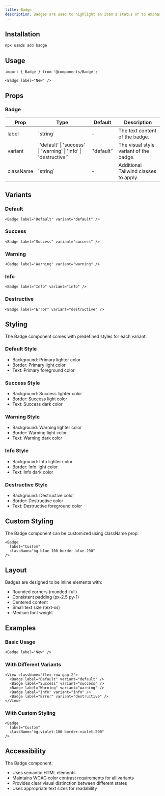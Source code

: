 ```yaml
---
title: Badge
description: Badges are used to highlight an item's status or to emphasize specific information.
---
```


<DemoButton href="https://usmds-showcase.expo.app/components/badge"/>

## Installation

```package-install
npx usmds add badge
```

## Usage

```tsx
import { Badge } from '@components/Badge';

<Badge label="New" />
```

## Props

### Badge

<table>
  <thead>
    <tr>
      <th>Prop</th>
      <th>Type</th>
      <th>Default</th>
      <th>Description</th>
    </tr>
  </thead>
  <tbody>
    <tr>
      <td>label</td>
      <td>`string`</td>
      <td>-</td>
      <td>The text content of the badge.</td>
    </tr>
    <tr>
      <td>variant</td>
      <td>`'default' | 'success' | 'warning' | 'info' | 'destructive'`</td>
      <td>`'default'`</td>
      <td>The visual style variant of the badge.</td>
    </tr>
    <tr>
      <td>className</td>
      <td>`string`</td>
      <td>-</td>
      <td>Additional Tailwind classes to apply.</td>
    </tr>
  </tbody>
</table>

## Variants

### Default

```tsx
<Badge label="Default" variant="default" />
```

### Success

```tsx
<Badge label="Success" variant="success" />
```

### Warning

```tsx
<Badge label="Warning" variant="warning" />
```

### Info

```tsx
<Badge label="Info" variant="info" />
```

### Destructive

```tsx
<Badge label="Error" variant="destructive" />
```

## Styling

The Badge component comes with predefined styles for each variant:

### Default Style
- Background: Primary lighter color
- Border: Primary light color
- Text: Primary foreground color

### Success Style
- Background: Success lighter color
- Border: Success light color
- Text: Success dark color

### Warning Style
- Background: Warning lighter color
- Border: Warning light color
- Text: Warning dark color

### Info Style
- Background: Info lighter color
- Border: Info light color
- Text: Info dark color

### Destructive Style
- Background: Destructive color
- Border: Destructive color
- Text: Destructive foreground color

## Custom Styling

The Badge component can be customized using className prop:

```tsx
<Badge 
  label="Custom" 
  className="bg-blue-100 border-blue-200"
/>
```

## Layout

Badges are designed to be inline elements with:
- Rounded corners (rounded-full)
- Consistent padding (px-2.5 py-1)
- Centered content
- Small text size (text-xs)
- Medium font weight

## Examples

### Basic Usage
```tsx
<Badge label="New" />
```

### With Different Variants
```tsx
<View className="flex-row gap-2">
  <Badge label="Default" variant="default" />
  <Badge label="Success" variant="success" />
  <Badge label="Warning" variant="warning" />
  <Badge label="Info" variant="info" />
  <Badge label="Error" variant="destructive" />
</View>
```

### With Custom Styling
```tsx
<Badge 
  label="Custom" 
  className="bg-violet-100 border-violet-200"
/>
```

## Accessibility

The Badge component:
- Uses semantic HTML elements
- Maintains WCAG color contrast requirements for all variants
- Provides clear visual distinction between different states
- Uses appropriate text sizes for readability
